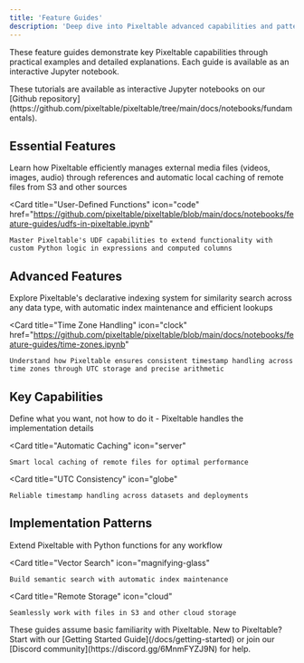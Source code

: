 ```yaml
---
title: 'Feature Guides'
description: 'Deep dive into Pixeltable advanced capabilities and patterns'
---
```


These feature guides demonstrate key Pixeltable capabilities through practical examples and detailed explanations. Each guide is available as an interactive Jupyter notebook.

<Info>
  These tutorials are available as interactive Jupyter notebooks on our [Github repository](https://github.com/pixeltable/pixeltable/tree/main/docs/notebooks/fundamentals).
</Info>

## Essential Features

<CardGroup cols={2}>
  <Card
    title="Working with External Files"
    icon="file-image"
    href="https://github.com/pixeltable/pixeltable/blob/main/docs/notebooks/feature-guides/working-with-external-files.ipynb"
  >
    Learn how Pixeltable efficiently manages external media files (videos, images, audio) through references and automatic local caching of remote files from S3 and other sources
  </Card>

  <Card
    title="User-Defined Functions"
    icon="code"
    href="https://github.com/pixeltable/pixeltable/blob/main/docs/notebooks/feature-guides/udfs-in-pixeltable.ipynb"
  >
    Master Pixeltable's UDF capabilities to extend functionality with custom Python logic in expressions and computed columns
  </Card>
</CardGroup>

## Advanced Features

<CardGroup cols={2}>
  <Card
    title="Embedding Indexes"
    icon="database"
    href="https://github.com/pixeltable/pixeltable/blob/main/docs/notebooks/feature-guides/embedding-indexes.ipynb"
  >
    Explore Pixeltable's declarative indexing system for similarity search across any data type, with automatic index maintenance and efficient lookups
  </Card>

  <Card
    title="Time Zone Handling"
    icon="clock"
    href="https://github.com/pixeltable/pixeltable/blob/main/docs/notebooks/feature-guides/time-zones.ipynb"
  >
    Understand how Pixeltable ensures consistent timestamp handling across time zones through UTC storage and precise arithmetic
  </Card>
</CardGroup>

## Key Capabilities

<CardGroup cols={3}>
  <Card
    title="Declarative Design"
    icon="wand-magic-sparkles"
  >
    Define what you want, not how to do it - Pixeltable handles the implementation details
  </Card>

  <Card
    title="Automatic Caching"
    icon="server"
  >
    Smart local caching of remote files for optimal performance
  </Card>

  <Card
    title="UTC Consistency"
    icon="globe"
  >
    Reliable timestamp handling across datasets and deployments
  </Card>
</CardGroup>

## Implementation Patterns

<CardGroup cols={3}>
  <Card
    title="Custom UDFs"
    icon="function"
  >
    Extend Pixeltable with Python functions for any workflow
  </Card>

  <Card
    title="Vector Search"
    icon="magnifying-glass"
  >
    Build semantic search with automatic index maintenance
  </Card>

  <Card
    title="Remote Storage"
    icon="cloud"
  >
    Seamlessly work with files in S3 and other cloud storage
  </Card>
</CardGroup>

<Note>
  These guides assume basic familiarity with Pixeltable. New to Pixeltable? Start with our [Getting Started Guide](/docs/getting-started) or join our [Discord community](https://discord.gg/6MnmFYZJ9N) for help.
</Note>